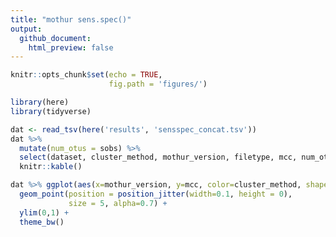 ```yaml
---
title: "mothur sens.spec()"
output: 
  github_document:
    html_preview: false
---
```


```r
knitr::opts_chunk$set(echo = TRUE,
                      fig.path = 'figures/')
```
```r
library(here)
library(tidyverse)
```

```r
dat <- read_tsv(here('results', 'sensspec_concat.tsv'))
dat %>% 
  mutate(num_otus = sobs) %>% 
  select(dataset, cluster_method, mothur_version, filetype, mcc, num_otus) %>%
  knitr::kable()
```


```r
dat %>% ggplot(aes(x=mothur_version, y=mcc, color=cluster_method, shape=dataset)) +
  geom_point(position = position_jitter(width=0.1, height = 0),
             size = 5, alpha=0.7) +
  ylim(0,1) +
  theme_bw()
```


